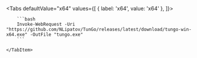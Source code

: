 
<Tabs defaultValue="x64" values={[
    { label: 'x64', value: 'x64' },
]}>
    <TabItem value="x64">

        ```bash
        Invoke-WebRequest -Uri "https://github.com/NLipatov/TunGo/releases/latest/download/tungo-win-x64.exe" -OutFile "tungo.exe"
        ```

    </TabItem>
</Tabs>
